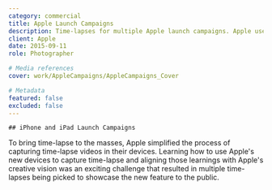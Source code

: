 ```yaml
---
category: commercial
title: Apple Launch Campaigns
description: Time-lapses for multiple Apple launch campaigns. Apple used these sequences to introduce the new time-lapse mode on iPhone and iPad.
client: Apple
date: 2015-09-11
role: Photographer

# Media references
cover: work/AppleCampaigns/AppleCampaigns_Cover

# Metadata
featured: false
excluded: false
---
```



<MDXVideo src="1028194462" videoType="vimeo" isFirstChild={true} />

<MDXInfo year="2014, 2015" client={frontmatter.client} role={frontmatter.role} />

<MDXContainer containerType="header">

    ## iPhone and iPad Launch Campaigns

</MDXContainer>

<MDXContainer containerType="text">
	To bring time-lapse to the masses, Apple simplified the process of capturing time-lapse videos in
	their devices. Learning how to use Apple's new devices to capture time-lapse and aligning those
	learnings with Apple's creative vision was an exciting challenge that resulted in multiple
	time-lapses being picked to showcase the new feature to the public.
</MDXContainer>

<MDXVideo src="1028194451" videoType="vimeo" />

<MDXImage src="/work/AppleCampaigns/AppleCampaigns_Asset_03" />

<MDXContainer containerType="footer">
	<MDXList
		title="Links"
		items="
		sept 2014 iPhone 6 monument valley
		oct 2014 iPad Air 2 balloon festival and venice
		sep 2015 iPhone 6s

    	https://www.youtube.com/watch?v=0qwALOOvUik
    	https://www.youtube.com/embed/sBfvJn-fpnc?si=MtqmH4zPV7LM1yQr&amp;start=2914
    	https://youtu.be/38IqQpwPe7s?si=zZRNnIjh4Zbi1aB8&t=2047"
    />

</MDXContainer>
